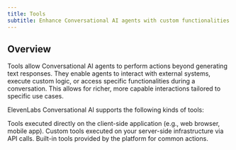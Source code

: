 ```yaml
---
title: Tools
subtitle: Enhance Conversational AI agents with custom functionalities and external integrations.
---
```


## Overview

Tools allow Conversational AI agents to perform actions beyond generating text responses.
They enable agents to interact with external systems, execute custom logic, or access specific functionalities during a conversation.
This allows for richer, more capable interactions tailored to specific use cases.

ElevenLabs Conversational AI supports the following kinds of tools:

<CardGroup cols={3}>
  <Card
    title="Client Tools"
    href="/conversational-ai/customization/tools/client-tools"
    icon="rectangle-code"
  >
    Tools executed directly on the client-side application (e.g., web browser, mobile app).
  </Card>
  <Card
    title="Server Tools"
    href="/conversational-ai/customization/tools/server-tools"
    icon="server"
  >
    Custom tools executed on your server-side infrastructure via API calls.
  </Card>
  <Card
    title="System Tools"
    href="/conversational-ai/customization/tools/system-tools"
    icon="computer-classic"
  >
    Built-in tools provided by the platform for common actions.
  </Card>
</CardGroup>
